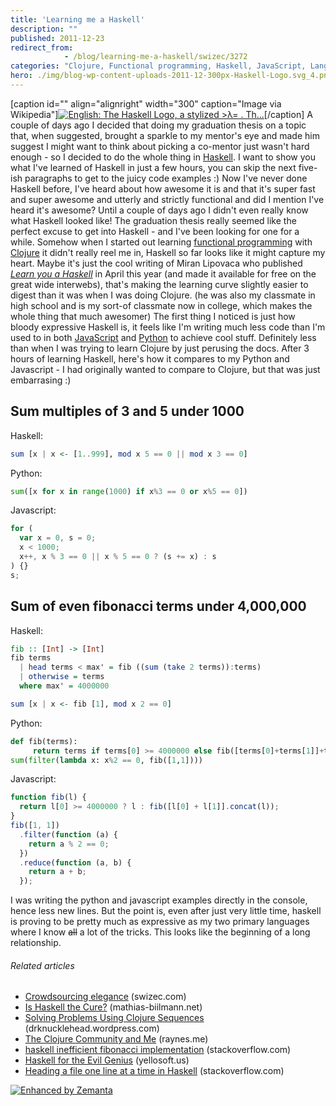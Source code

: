 ```yaml
---
title: 'Learning me a Haskell'
description: ""
published: 2011-12-23
redirect_from: 
            - /blog/learning-me-a-haskell/swizec/3272
categories: "Clojure, Functional programming, Haskell, JavaScript, Languages, Learning, Programming, python, Uncategorized"
hero: ./img/blog-wp-content-uploads-2011-12-300px-Haskell-Logo.svg_4.png
---
```

\[caption id=&quot;&quot; align=&quot;alignright&quot; width=&quot;300&quot; caption=&quot;Image via Wikipedia&quot;][![English: The Haskell Logo, a stylized &gt;λ= . Th...](./img/blog-wp-content-uploads-2011-12-300px-Haskell-Logo.svg_4.png "English: The Haskell Logo, a stylized &gt;λ= . Th...")](http://commons.wikipedia.org/wiki/File:Haskell-Logo.svg)\[/caption] A couple of days ago I decided that doing my graduation thesis on a topic that, when suggested, brought a sparkle to my mentor&#x27;s eye and made him suggest I might want to think about picking a co-mentor just wasn&#x27;t hard enough - so I decided to do the whole thing in [Haskell](http://haskell.org "Haskell (programming language)"). I want to show you what I&#x27;ve learned of Haskell in just a few hours, you can skip the next five-ish paragraphs to get to the juicy code examples :) Now I&#x27;ve never done Haskell before, I&#x27;ve heard about how awesome it is and that it&#x27;s super fast and super awesome and utterly and strictly functional and did I mention I&#x27;ve heard it&#x27;s awesome? Until a couple of days ago I didn&#x27;t even really know what Haskell looked like! The graduation thesis really seemed like the perfect excuse to get into Haskell - and I&#x27;ve been looking for one for a while. Somehow when I started out learning [functional programming](http://en.wikipedia.org/wiki/Functional_programming "Functional programming") with [Clojure](http://clojure.org "Clojure") it didn&#x27;t really reel me in, Haskell so far looks like it might capture my heart. Maybe it&#x27;s just the cool writing of Miran Lipovaca who published _[Learn you a Haskell](http://learnyouahaskell.com/)_ in April this year (and made it available for free on the great wide interwebs), that&#x27;s making the learning curve slightly easier to digest than it was when I was doing Clojure. (he was also my classmate in high school and is my sort-of classmate now in college, which makes the whole thing that much awesomer) The first thing I noticed is just how bloody expressive Haskell is, it feels like I&#x27;m writing much less code than I&#x27;m used to in both [JavaScript](http://en.wikipedia.org/wiki/JavaScript "JavaScript") and [Python](http://www.python.org/ "Python (programming language)") to achieve cool stuff. Definitely less than when I was trying to learn Clojure by just perusing the docs. After 3 hours of learning Haskell, here&#x27;s how it compares to my Python and Javascript - I had originally wanted to compare to Clojure, but that was just embarrasing :)

## Sum multiples of 3 and 5 under 1000

Haskell:

```haskell
sum [x | x <- [1..999], mod x 5 == 0 || mod x 3 == 0]
```

Python:

```python
sum([x for x in range(1000) if x%3 == 0 or x%5 == 0])
```

Javascript:

```javascript
for (
  var x = 0, s = 0;
  x < 1000;
  x++, x % 3 == 0 || x % 5 == 0 ? (s += x) : s
) {}
s;
```

## Sum of even fibonacci terms under 4,000,000

Haskell:

```haskell
fib :: [Int] -> [Int]
fib terms
  | head terms < max' = fib ((sum (take 2 terms)):terms)
  | otherwise = terms
  where max' = 4000000

sum [x | x <- fib [1], mod x 2 == 0]
```

Python:

```python
def fib(terms):
     return terms if terms[0] >= 4000000 else fib([terms[0]+terms[1]]+terms)
sum(filter(lambda x: x%2 == 0, fib([1,1])))
```

Javascript:

```javascript
function fib(l) {
  return l[0] >= 4000000 ? l : fib([l[0] + l[1]].concat(l));
}
fib([1, 1])
  .filter(function (a) {
    return a % 2 == 0;
  })
  .reduce(function (a, b) {
    return a + b;
  });
```

I was writing the python and javascript examples directly in the console, hence less new lines. But the point is, even after just very little time, haskell is proving to be pretty much as expressive as my two primary languages where I know ~~all~~ a lot of the tricks. This looks like the beginning of a long relationship.

###### Related articles

- [Crowdsourcing elegance](http://swizec.com/blog/crowdsourcing-elegance/swizec/2608) (swizec.com)
- [Is Haskell the Cure?](http://mathias-biilmann.net/posts/2011/10/is-haskell-the-cure) (mathias-biilmann.net)
- [Solving Problems Using Clojure Sequences](http://drknucklehead.wordpress.com/2011/10/11/solving-problems-using-clojure-sequences/) (drknucklehead.wordpress.com)
- [The Clojure Community and Me](http://blog.raynes.me/blog/2011/11/27/the-clojure-community-and-me/) (raynes.me)
- [haskell inefficient fibonacci implementation](http://stackoverflow.com/questions/7854040/haskell-inefficient-fibonacci-implementation) (stackoverflow.com)
- [Haskell for the Evil Genius](http://www.yellosoft.us/evilgenius/) (yellosoft.us)
- [Heading a file one line at a time in Haskell](http://stackoverflow.com/questions/8366093/heading-a-file-one-line-at-a-time-in-haskell) (stackoverflow.com)

[![Enhanced by Zemanta](http://img.zemanta.com/zemified_e.png?x-id=9436ee3b-db83-41f4-bece-a7b4eb989080)](http://www.zemanta.com/ "Enhanced by Zemanta")